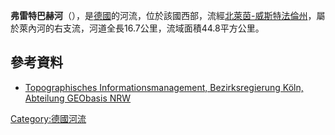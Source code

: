 {{Multiple issues|
{{No footnotes|time=2020-07-22T13:37:27+00:00}}
{{Onesource|time=2020-07-22T13:37:27+00:00}}
}}
{{Coord|51|12|18.27|N|7|58|13.57|E|display=title}}

'''弗雷特巴赫河'''（{{lang-de|Fretterbach}}），是[[德國|德國]]的河流，位於該國西部，流經[[北萊茵-威斯特法倫州|北萊茵-威斯特法倫州]]，屬於萊內河的右支流，河道全長16.7公里，流域面積44.8平方公里。

==參考資料==
* [http://www.tim-online.nrw.de/tim-online/nutzung/index.html Topographisches Informationsmanagement, Bezirksregierung Köln, Abteilung GEObasis NRW]{{WebCite|url=https://www.webcitation.org/66qD6yoDr?url=http://www.tim-online.nrw.de/tim-online/nutzung/index.html |date=20120411091906 |dateformat=iso }}

{{Germany-geo-stub}}
[[Category:德國河流|Category:德國河流]]